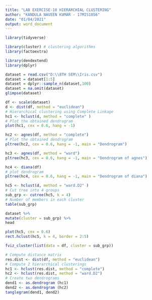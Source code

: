 ---
title: "LAB EXERCISE-10 HIERARCHIAL CLUSTERING"
author: "KANDULA NAVEEN KUMAR - 17MIS1056"
date: "01/04/2021"
output: word_document
---

```{r}
library(tidyverse)
```

```{r}
library(cluster) # clustering algorithms
library(factoextra)
```

```{r}
library(dendextend)
library(dplyr)

```

```{r}
dataset = read.csv("D:\\8TH SEM\\Iris.csv")
dataset = dataset[1:5]
dataset = dplyr::sample_n(dataset,100)
dataset = na.omit(dataset)
glimpse(dataset)
```

```{r}
df <- scale(dataset)
d <- dist(df, method = "euclidean")
# Hierarchical clustering using Complete Linkage
hc1 <- hclust(d, method = "complete" )
# Plot the obtained dendrogram
plot(hc1, cex = 0.6, hang = -1)
```

```{r}
hc2 <- agnes(df, method = "complete")
# Plot the obtained dendrogram
pltree(hc2, cex = 0.6, hang = -1, main = "Dendrogram")
```


```{r}
hc3 <- agnes(df, method = "ward")
pltree(hc3, cex = 0.6, hang = -1, main = "Dendrogram of agnes")
```

```{r}
hc4 <- diana(df)
# plot dendrogram
pltree(hc4, cex = 0.6, hang = -1, main = "Dendrogram of diana")
```

```{r}
hc5 <- hclust(d, method = "ward.D2" )
# Cut tree into 4 groups
sub_grp <- cutree(hc5, k = 4)
# Number of members in each cluster
table(sub_grp)
```

```{r}
dataset %>%
mutate(cluster = sub_grp) %>%
head
```

```{r}
plot(hc5, cex = 0.6)
rect.hclust(hc5, k = 4, border = 2:5)
```

```{r}
fviz_cluster(list(data = df, cluster = sub_grp))
```

```{r}
# Compute distance matrix
res.dist <- dist(df, method = "euclidean")
# Compute 2 hierarchical clusterings
hc1 <- hclust(res.dist, method = "complete")
hc2 <- hclust(res.dist, method = "ward.D2")
# Create two dendrograms
dend1 <- as.dendrogram (hc1)
dend2 <- as.dendrogram (hc2)
tanglegram(dend1, dend2)
```


